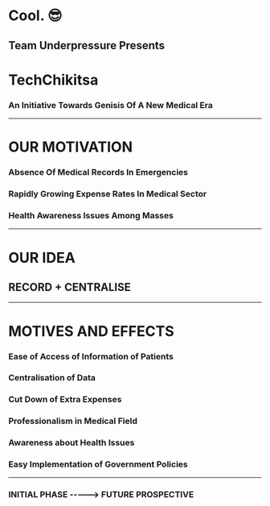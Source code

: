 

# Cool. :sunglasses:
## Team Underpressure Presents
# TechChikitsa
### An Initiative Towards Genisis Of A New Medical Era
---
# OUR MOTIVATION
### Absence Of Medical Records In Emergencies
### Rapidly Growing Expense Rates In Medical Sector
### Health Awareness Issues Among Masses
---
# OUR IDEA
## RECORD + CENTRALISE
---
# MOTIVES AND EFFECTS
### Ease of Access of Information of Patients
### Centralisation of Data
### Cut Down of Extra Expenses
### Professionalism in Medical Field
### Awareness about Health Issues
### Easy Implementation of Government Policies

---
### INITIAL PHASE -----> FUTURE PROSPECTIVE
